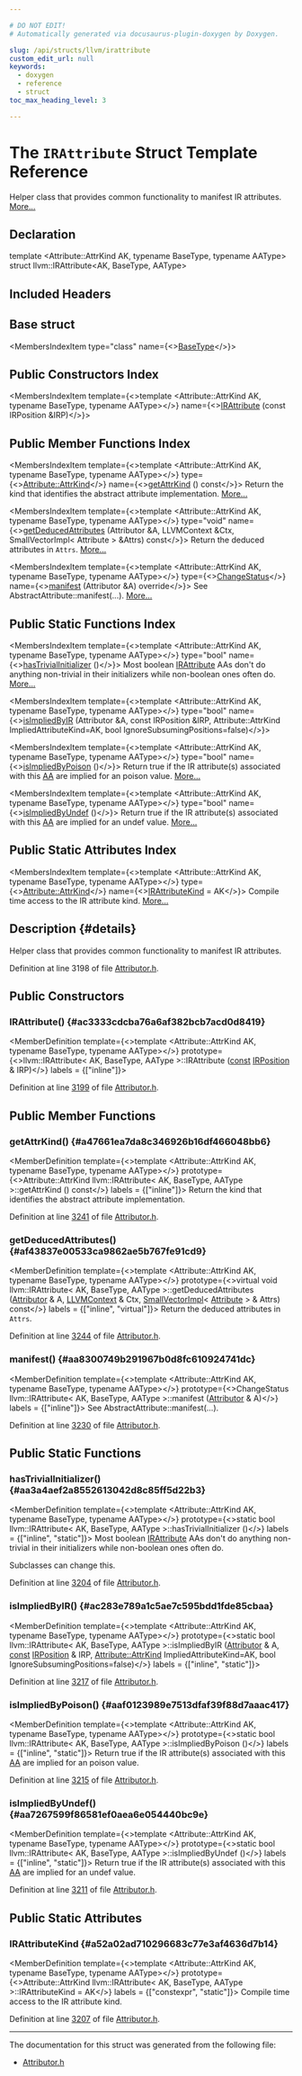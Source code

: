 ```yaml
---

# DO NOT EDIT!
# Automatically generated via docusaurus-plugin-doxygen by Doxygen.

slug: /api/structs/llvm/irattribute
custom_edit_url: null
keywords:
  - doxygen
  - reference
  - struct
toc_max_heading_level: 3

---
```





# The `IRAttribute` Struct Template Reference

<DoxygenPage pluginConfig={pluginConfig}>

Helper class that provides common functionality to manifest IR attributes. <a href="#details">More...</a>

## Declaration

<CodeBlock>template &lt;Attribute::AttrKind AK, typename BaseType, typename AAType&gt;
struct llvm::IRAttribute&lt;AK, BaseType, AAType&gt;</CodeBlock>

## Included Headers

<IncludesList>
<IncludesListItem
  filePath="llvm/Transforms/IPO/Attributor.h"
  permalink="/docs/api/files/include/include/llvm/include/llvm/transforms/include/llvm/transforms/ipo/attributor-h"
  isLocal="true" />
</IncludesList>

## Base struct

<MembersIndex>

<MembersIndexItem
  type="class"
  name={<><a href="/docs/api/classes/basetype">BaseType</a></>}>
</MembersIndexItem>

</MembersIndex>

## Public Constructors Index

<MembersIndex>

<MembersIndexItem
  template={<>template &lt;Attribute::AttrKind AK, typename BaseType, typename AAType&gt;</>}
  name={<><a href="#ac3333cdcba76a6af382bcb7acd0d8419">IRAttribute</a> (const IRPosition &amp;IRP)</>}>
</MembersIndexItem>

</MembersIndex>

## Public Member Functions Index

<MembersIndex>

<MembersIndexItem
  template={<>template &lt;Attribute::AttrKind AK, typename BaseType, typename AAType&gt;</>}
  type={<><a href="/docs/api/classes/llvm/attribute/#aab7ee4b8fd1d3e7e4cea87868855e60e">Attribute::AttrKind</a></>}
  name={<><a href="#a47661ea7da8c346926b16df466048bb6">getAttrKind</a> () const</>}>
Return the kind that identifies the abstract attribute implementation. <a href="#a47661ea7da8c346926b16df466048bb6">More...</a>
</MembersIndexItem>

<MembersIndexItem
  template={<>template &lt;Attribute::AttrKind AK, typename BaseType, typename AAType&gt;</>}
  type="void"
  name={<><a href="#af43837e00533ca9862ae5b767fe91cd9">getDeducedAttributes</a> (Attributor &amp;A, LLVMContext &amp;Ctx, SmallVectorImpl&lt; Attribute &gt; &amp;Attrs) const</>}>
Return the deduced attributes in <code>Attrs</code>. <a href="#af43837e00533ca9862ae5b767fe91cd9">More...</a>
</MembersIndexItem>

<MembersIndexItem
  template={<>template &lt;Attribute::AttrKind AK, typename BaseType, typename AAType&gt;</>}
  type={<><a href="/docs/api/namespaces/llvm/#acd850975ae5042cacb64a9d0ea4715f3">ChangeStatus</a></>}
  name={<><a href="#aa8300749b291967b0d8fc610924741dc">manifest</a> (Attributor &amp;A) override</>}>
See AbstractAttribute::manifest(...). <a href="#aa8300749b291967b0d8fc610924741dc">More...</a>
</MembersIndexItem>

</MembersIndex>

## Public Static Functions Index

<MembersIndex>

<MembersIndexItem
  template={<>template &lt;Attribute::AttrKind AK, typename BaseType, typename AAType&gt;</>}
  type="bool"
  name={<><a href="#aa3a4aef2a8552613042d8c85ff5d22b3">hasTrivialInitializer</a> ()</>}>
Most boolean <a href="/docs/api/structs/llvm/irattribute">IRAttribute</a> AAs don&#39;t do anything non-trivial in their initializers while non-boolean ones often do. <a href="#aa3a4aef2a8552613042d8c85ff5d22b3">More...</a>
</MembersIndexItem>

<MembersIndexItem
  template={<>template &lt;Attribute::AttrKind AK, typename BaseType, typename AAType&gt;</>}
  type="bool"
  name={<><a href="#ac283e789a1c5ae7c595bdd1fde85cbaa">isImpliedByIR</a> (Attributor &amp;A, const IRPosition &amp;IRP, Attribute::AttrKind ImpliedAttributeKind=AK, bool IgnoreSubsumingPositions=false)</>}>
</MembersIndexItem>

<MembersIndexItem
  template={<>template &lt;Attribute::AttrKind AK, typename BaseType, typename AAType&gt;</>}
  type="bool"
  name={<><a href="#aaf0123989e7513dfaf39f88d7aaac417">isImpliedByPoison</a> ()</>}>
Return true if the IR attribute(s) associated with this <a href="/docs/api/namespaces/llvm/aa">AA</a> are implied for an poison value. <a href="#aaf0123989e7513dfaf39f88d7aaac417">More...</a>
</MembersIndexItem>

<MembersIndexItem
  template={<>template &lt;Attribute::AttrKind AK, typename BaseType, typename AAType&gt;</>}
  type="bool"
  name={<><a href="#aa7267599f86581ef0aea6e054440bc9e">isImpliedByUndef</a> ()</>}>
Return true if the IR attribute(s) associated with this <a href="/docs/api/namespaces/llvm/aa">AA</a> are implied for an undef value. <a href="#aa7267599f86581ef0aea6e054440bc9e">More...</a>
</MembersIndexItem>

</MembersIndex>

## Public Static Attributes Index

<MembersIndex>

<MembersIndexItem
  template={<>template &lt;Attribute::AttrKind AK, typename BaseType, typename AAType&gt;</>}
  type={<><a href="/docs/api/classes/llvm/attribute/#aab7ee4b8fd1d3e7e4cea87868855e60e">Attribute::AttrKind</a></>}
  name={<><a href="#a52a02ad710296683c77e3af4636d7b14">IRAttributeKind</a> = AK</>}>
Compile time access to the IR attribute kind. <a href="#a52a02ad710296683c77e3af4636d7b14">More...</a>
</MembersIndexItem>

</MembersIndex>

## Description {#details}

Helper class that provides common functionality to manifest IR attributes.

Definition at line 3198 of file <a href="/docs/api/files/include/include/llvm/include/llvm/transforms/include/llvm/transforms/ipo/attributor-h">Attributor.h</a>.

<SectionDefinition>

## Public Constructors

### IRAttribute() {#ac3333cdcba76a6af382bcb7acd0d8419}

<MemberDefinition
  template={<>template &lt;Attribute::AttrKind AK, typename BaseType, typename AAType&gt;</>}
  prototype={<>llvm::IRAttribute&lt; AK, BaseType, AAType &gt;::IRAttribute (<a href="/docs/api/files/lib/lib/target/lib/target/aarch64/aarch64promoteconstant-cpp/#a90f8350fecae261c25be85d38b451bff">const</a> <a href="/docs/api/structs/llvm/irposition">IRPosition</a> &amp; IRP)</>}
  labels = {["inline"]}>

Definition at line <a href="/docs/api/files/include/include/llvm/include/llvm/transforms/include/llvm/transforms/ipo/attributor-h/#l03199">3199</a> of file <a href="/docs/api/files/include/include/llvm/include/llvm/transforms/include/llvm/transforms/ipo/attributor-h">Attributor.h</a>.
</MemberDefinition>

</SectionDefinition>

<SectionDefinition>

## Public Member Functions

### getAttrKind() {#a47661ea7da8c346926b16df466048bb6}

<MemberDefinition
  template={<>template &lt;Attribute::AttrKind AK, typename BaseType, typename AAType&gt;</>}
  prototype={<>Attribute::AttrKind llvm::IRAttribute&lt; AK, BaseType, AAType &gt;::getAttrKind () const</>}
  labels = {["inline"]}>
Return the kind that identifies the abstract attribute implementation.

Definition at line <a href="/docs/api/files/include/include/llvm/include/llvm/transforms/include/llvm/transforms/ipo/attributor-h/#l03241">3241</a> of file <a href="/docs/api/files/include/include/llvm/include/llvm/transforms/include/llvm/transforms/ipo/attributor-h">Attributor.h</a>.
</MemberDefinition>

### getDeducedAttributes() {#af43837e00533ca9862ae5b767fe91cd9}

<MemberDefinition
  template={<>template &lt;Attribute::AttrKind AK, typename BaseType, typename AAType&gt;</>}
  prototype={<>virtual void llvm::IRAttribute&lt; AK, BaseType, AAType &gt;::getDeducedAttributes (<a href="/docs/api/structs/llvm/attributor">Attributor</a> &amp; A, <a href="/docs/api/classes/llvm/llvmcontext">LLVMContext</a> &amp; Ctx, <a href="/docs/api/classes/llvm/smallvectorimpl">SmallVectorImpl</a>&lt; <a href="/docs/api/classes/llvm/attribute">Attribute</a> &gt; &amp; Attrs) const</>}
  labels = {["inline", "virtual"]}>
Return the deduced attributes in <code>Attrs</code>.

Definition at line <a href="/docs/api/files/include/include/llvm/include/llvm/transforms/include/llvm/transforms/ipo/attributor-h/#l03244">3244</a> of file <a href="/docs/api/files/include/include/llvm/include/llvm/transforms/include/llvm/transforms/ipo/attributor-h">Attributor.h</a>.
</MemberDefinition>

### manifest() {#aa8300749b291967b0d8fc610924741dc}

<MemberDefinition
  template={<>template &lt;Attribute::AttrKind AK, typename BaseType, typename AAType&gt;</>}
  prototype={<>ChangeStatus llvm::IRAttribute&lt; AK, BaseType, AAType &gt;::manifest (<a href="/docs/api/structs/llvm/attributor">Attributor</a> &amp; A)</>}
  labels = {["inline"]}>
See AbstractAttribute::manifest(...).

Definition at line <a href="/docs/api/files/include/include/llvm/include/llvm/transforms/include/llvm/transforms/ipo/attributor-h/#l03230">3230</a> of file <a href="/docs/api/files/include/include/llvm/include/llvm/transforms/include/llvm/transforms/ipo/attributor-h">Attributor.h</a>.
</MemberDefinition>

</SectionDefinition>

<SectionDefinition>

## Public Static Functions

### hasTrivialInitializer() {#aa3a4aef2a8552613042d8c85ff5d22b3}

<MemberDefinition
  template={<>template &lt;Attribute::AttrKind AK, typename BaseType, typename AAType&gt;</>}
  prototype={<>static bool llvm::IRAttribute&lt; AK, BaseType, AAType &gt;::hasTrivialInitializer ()</>}
  labels = {["inline", "static"]}>
Most boolean <a href="/docs/api/structs/llvm/irattribute">IRAttribute</a> AAs don&#39;t do anything non-trivial in their initializers while non-boolean ones often do.

Subclasses can change this.

Definition at line <a href="/docs/api/files/include/include/llvm/include/llvm/transforms/include/llvm/transforms/ipo/attributor-h/#l03204">3204</a> of file <a href="/docs/api/files/include/include/llvm/include/llvm/transforms/include/llvm/transforms/ipo/attributor-h">Attributor.h</a>.
</MemberDefinition>

### isImpliedByIR() {#ac283e789a1c5ae7c595bdd1fde85cbaa}

<MemberDefinition
  template={<>template &lt;Attribute::AttrKind AK, typename BaseType, typename AAType&gt;</>}
  prototype={<>static bool llvm::IRAttribute&lt; AK, BaseType, AAType &gt;::isImpliedByIR (<a href="/docs/api/structs/llvm/attributor">Attributor</a> &amp; A, <a href="/docs/api/files/lib/lib/target/lib/target/aarch64/aarch64promoteconstant-cpp/#a90f8350fecae261c25be85d38b451bff">const</a> <a href="/docs/api/structs/llvm/irposition">IRPosition</a> &amp; IRP, <a href="/docs/api/classes/llvm/attribute/#aab7ee4b8fd1d3e7e4cea87868855e60e">Attribute::AttrKind</a> ImpliedAttributeKind=AK, bool IgnoreSubsumingPositions=false)</>}
  labels = {["inline", "static"]}>

Definition at line <a href="/docs/api/files/include/include/llvm/include/llvm/transforms/include/llvm/transforms/ipo/attributor-h/#l03217">3217</a> of file <a href="/docs/api/files/include/include/llvm/include/llvm/transforms/include/llvm/transforms/ipo/attributor-h">Attributor.h</a>.
</MemberDefinition>

### isImpliedByPoison() {#aaf0123989e7513dfaf39f88d7aaac417}

<MemberDefinition
  template={<>template &lt;Attribute::AttrKind AK, typename BaseType, typename AAType&gt;</>}
  prototype={<>static bool llvm::IRAttribute&lt; AK, BaseType, AAType &gt;::isImpliedByPoison ()</>}
  labels = {["inline", "static"]}>
Return true if the IR attribute(s) associated with this <a href="/docs/api/namespaces/llvm/aa">AA</a> are implied for an poison value.

Definition at line <a href="/docs/api/files/include/include/llvm/include/llvm/transforms/include/llvm/transforms/ipo/attributor-h/#l03215">3215</a> of file <a href="/docs/api/files/include/include/llvm/include/llvm/transforms/include/llvm/transforms/ipo/attributor-h">Attributor.h</a>.
</MemberDefinition>

### isImpliedByUndef() {#aa7267599f86581ef0aea6e054440bc9e}

<MemberDefinition
  template={<>template &lt;Attribute::AttrKind AK, typename BaseType, typename AAType&gt;</>}
  prototype={<>static bool llvm::IRAttribute&lt; AK, BaseType, AAType &gt;::isImpliedByUndef ()</>}
  labels = {["inline", "static"]}>
Return true if the IR attribute(s) associated with this <a href="/docs/api/namespaces/llvm/aa">AA</a> are implied for an undef value.

Definition at line <a href="/docs/api/files/include/include/llvm/include/llvm/transforms/include/llvm/transforms/ipo/attributor-h/#l03211">3211</a> of file <a href="/docs/api/files/include/include/llvm/include/llvm/transforms/include/llvm/transforms/ipo/attributor-h">Attributor.h</a>.
</MemberDefinition>

</SectionDefinition>

<SectionDefinition>

## Public Static Attributes

### IRAttributeKind {#a52a02ad710296683c77e3af4636d7b14}

<MemberDefinition
  template={<>template &lt;Attribute::AttrKind AK, typename BaseType, typename AAType&gt;</>}
  prototype={<>Attribute::AttrKind llvm::IRAttribute&lt; AK, BaseType, AAType &gt;::IRAttributeKind = AK</>}
  labels = {["constexpr", "static"]}>
Compile time access to the IR attribute kind.

Definition at line <a href="/docs/api/files/include/include/llvm/include/llvm/transforms/include/llvm/transforms/ipo/attributor-h/#l03207">3207</a> of file <a href="/docs/api/files/include/include/llvm/include/llvm/transforms/include/llvm/transforms/ipo/attributor-h">Attributor.h</a>.
</MemberDefinition>

</SectionDefinition>

<hr/>

The documentation for this struct was generated from the following file:

<ul>
<li><a href="/docs/api/files/include/include/llvm/include/llvm/transforms/include/llvm/transforms/ipo/attributor-h">Attributor.h</a></li>
</ul>

</DoxygenPage>
